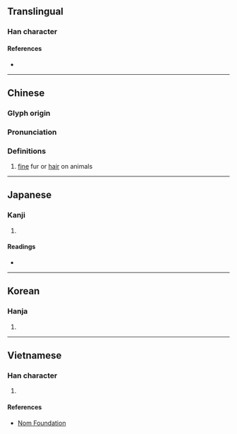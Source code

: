{{character info/new}}
==Translingual==

===Han character===
{{Han char|rn=82|rad=毛|as=08|sn=12|four=20714|canj=HUHUU|ids=⿱毛㲎}}

====References====
* {{Han ref|kx=0594.190|dkj=16872|dj=0986.180|hdz=32000.040|uh=6BF3|ud=27635|bh=D9E5|bd=55781}}

----

==Chinese==
{{zh-forms}}

===Glyph origin===
{{Han etym}}

===Pronunciation===
{{zh-pron
|m=cuì
|c=ceoi3
|mc=y
|oc=y
|cat=n
}}

===Definitions===
{{zh-hanzi}}

# [[fine]] fur or [[hair]] on animals

----

==Japanese==

===Kanji===
{{ja-kanji|grade=|rs=毛08}}

# {{defn|lang=ja|sort=毛08}}

====Readings====
* {{ja-readings|goon=[[さい]] (sai), [[せち]] (sechi)|kanon=[[せい]] (sei), [[せつ]] (setsu)|kanyoon=[[ぜい]] (zei)|kun=[[けば]] (keba), [[むくげ]] (mukuge)}}

----

==Korean==

===Hanja===
{{ko-hanja|hangeul=[[취]], [[절]]|eumhun=|rv=chwi, jeol|mr=ch'wi, chŏl|y=chwi, cel}}

# {{defn|lang=ko|sort=毛08}}

----

==Vietnamese==

===Han character===
{{vi-readings|rs=毛08|hanviet=[[tuyệt]], [[xồi]]}}

# {{defn|lang=vi|sort=毛08}}

====References====
* [http://nomfoundation.org/common/nom_details.php?codepoint=6bf3 Nom Foundation]
